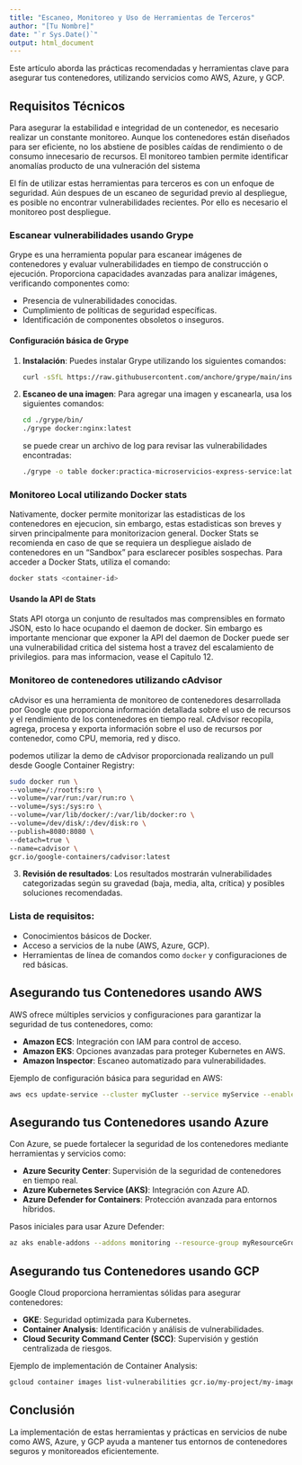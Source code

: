 ---
title: "Escaneo, Monitoreo y Uso de Herramientas de Terceros"
author: "[Tu Nombre]"
date: "`r Sys.Date()`"
output: html_document
---

Este artículo aborda las prácticas recomendadas y herramientas clave para asegurar tus contenedores, utilizando servicios como AWS, Azure, y GCP.

## Requisitos Técnicos

Para asegurar la estabilidad e integridad de un contenedor, es necesario realizar un constante monitoreo. Aunque los contenedores están diseñados para ser eficiente, no los abstiene de posibles caídas de rendimiento o de consumo innecesario de recursos. El monitoreo tambien permite identificar anomalías producto de una vulneración del sistema

El fín de utilizar estas herramientas para terceros es con un enfoque de seguridad. Aún despues de un escaneo de seguridad previo al despliegue, es posible no encontrar vulnerabilidades recientes. Por ello es necesario el monitoreo post despliegue.

### Escanear vulnerabilidades usando Grype

Grype es una herramienta popular para escanear imágenes de contenedores y evaluar vulnerabilidades en tiempo de construcción o ejecución. Proporciona capacidades avanzadas para analizar imágenes, verificando componentes como:

- Presencia de vulnerabilidades conocidas.
- Cumplimiento de políticas de seguridad específicas.
- Identificación de componentes obsoletos o inseguros.

#### Configuración básica de Grype

1. **Instalación**:
   Puedes instalar Grype utilizando los siguientes comandos:
   
   ```bash
   curl -sSfL https://raw.githubusercontent.com/anchore/grype/main/install.sh | sh
   ```

2. **Escaneo de una imagen**:
   Para agregar una imagen y escanearla, usa los siguientes comandos:
   
   ```bash
   cd ./grype/bin/
   ./grype docker:nginx:latest
   ```

   se puede crear un archivo de log para revisar las vulnerabilidades encontradas:

   ```bash
   ./grype -o table docker:practica-microservicios-express-service:latest > log.txt
   ```

### Monitoreo Local utilizando Docker stats
   Nativamente, docker permite monitorizar las estadisticas de los contenedores en ejecucion, sin embargo, estas estadisticas son breves y sirven principalmente para monitorizacion general. 
   Docker Stats se recomienda en caso de que se requiera un despliegue aislado de contenedores en un "Sandbox" para esclarecer posibles sospechas.
   Para acceder a Docker Stats, utiliza el comando:
   
   ```bash
   docker stats <container-id>
   ```

#### Usando la API de Stats
   Stats API otorga un conjunto de resultados mas comprensibles en formato JSON, esto lo hace ocupando el daemon de docker.
   Sin embargo es importante mencionar que exponer la API del daemon de Docker puede ser una vulnerabilidad critica del sistema host a travez del escalamiento de privilegios. para mas informacion, vease el Capitulo 12. 

### Monitoreo de contenedores utilizando cAdvisor
   cAdvisor es una herramienta de monitoreo de contenedores desarrollada por Google que proporciona información detallada sobre el uso de recursos y el rendimiento de los contenedores en tiempo real. cAdvisor recopila, agrega, procesa y exporta información sobre el uso de recursos por contenedor, como CPU, memoria, red y disco.

   podemos utilizar la demo de cAdvisor proporcionada realizando un pull desde Google Container Registry:
   
   ```bash
   sudo docker run \
   --volume=/:/rootfs:ro \
   --volume=/var/run:/var/run:ro \
   --volume=/sys:/sys:ro \
   --volume=/var/lib/docker/:/var/lib/docker:ro \
   --volume=/dev/disk/:/dev/disk:ro \
   --publish=8080:8080 \
   --detach=true \
   --name=cadvisor \
   gcr.io/google-containers/cadvisor:latest
   ```


3. **Revisión de resultados**:
   Los resultados mostrarán vulnerabilidades categorizadas según su gravedad (baja, media, alta, crítica) y posibles soluciones recomendadas.

### Lista de requisitos:

- Conocimientos básicos de Docker.
- Acceso a servicios de la nube (AWS, Azure, GCP).
- Herramientas de línea de comandos como `docker` y configuraciones de red básicas.



## Asegurando tus Contenedores usando AWS

AWS ofrece múltiples servicios y configuraciones para garantizar la seguridad de tus contenedores, como:

- **Amazon ECS**: Integración con IAM para control de acceso.
- **Amazon EKS**: Opciones avanzadas para proteger Kubernetes en AWS.
- **Amazon Inspector**: Escaneo automatizado para vulnerabilidades.

Ejemplo de configuración básica para seguridad en AWS:

```bash
aws ecs update-service --cluster myCluster --service myService --enable-execute-command
```

## Asegurando tus Contenedores usando Azure

Con Azure, se puede fortalecer la seguridad de los contenedores mediante herramientas y servicios como:

- **Azure Security Center**: Supervisión de la seguridad de contenedores en tiempo real.
- **Azure Kubernetes Service (AKS)**: Integración con Azure AD.
- **Azure Defender for Containers**: Protección avanzada para entornos híbridos.

Pasos iniciales para usar Azure Defender:

```bash
az aks enable-addons --addons monitoring --resource-group myResourceGroup --name myAKSCluster
```

## Asegurando tus Contenedores usando GCP

Google Cloud proporciona herramientas sólidas para asegurar contenedores:

- **GKE**: Seguridad optimizada para Kubernetes.
- **Container Analysis**: Identificación y análisis de vulnerabilidades.
- **Cloud Security Command Center (SCC)**: Supervisión y gestión centralizada de riesgos.

Ejemplo de implementación de Container Analysis:

```bash
gcloud container images list-vulnerabilities gcr.io/my-project/my-image
```

## Conclusión

La implementación de estas herramientas y prácticas en servicios de nube como AWS, Azure, y GCP ayuda a mantener tus entornos de contenedores seguros y monitoreados eficientemente.
